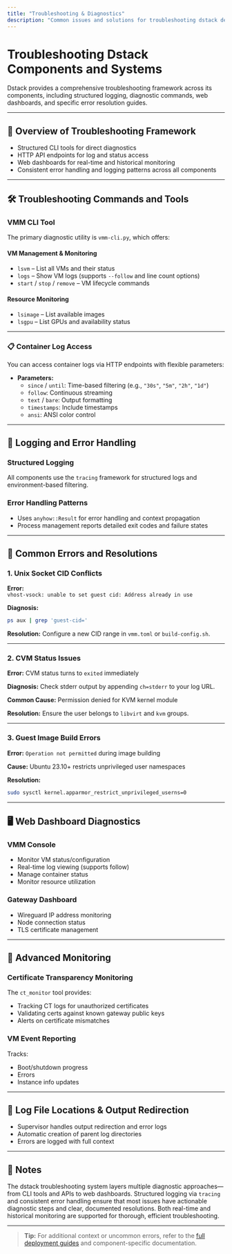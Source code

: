 ```yaml
---
title: "Troubleshooting & Diagnostics"
description: "Common issues and solutions for troubleshooting dstack deployments"
---
```


# Troubleshooting Dstack Components and Systems

Dstack provides a comprehensive troubleshooting framework across its components, including structured logging, diagnostic commands, web dashboards, and specific error resolution guides.

---

## 🧭 Overview of Troubleshooting Framework

- Structured CLI tools for direct diagnostics  
- HTTP API endpoints for log and status access  
- Web dashboards for real-time and historical monitoring  
- Consistent error handling and logging patterns across all components

---

## 🛠️ Troubleshooting Commands and Tools

### VMM CLI Tool

The primary diagnostic utility is `vmm-cli.py`, which offers:

#### VM Management & Monitoring
- `lsvm` – List all VMs and their status  
- `logs` – Show VM logs (supports `--follow` and line count options)  
- `start` / `stop` / `remove` – VM lifecycle commands  

#### Resource Monitoring
- `lsimage` – List available images  
- `lsgpu` – List GPUs and availability status  

---

### 📋 Container Log Access

You can access container logs via HTTP endpoints with flexible parameters:

- **Parameters:**  
  - `since` / `until`: Time-based filtering (e.g., `"30s"`, `"5m"`, `"2h"`, `"1d"`)  
  - `follow`: Continuous streaming  
  - `text` / `bare`: Output formatting  
  - `timestamps`: Include timestamps  
  - `ansi`: ANSI color control  

---

## 📑 Logging and Error Handling

### Structured Logging

All components use the `tracing` framework for structured logs and environment-based filtering.

### Error Handling Patterns

- Uses `anyhow::Result` for error handling and context propagation  
- Process management reports detailed exit codes and failure states  

---

## 🚨 Common Errors and Resolutions

### 1. Unix Socket CID Conflicts

**Error:**  
`vhost-vsock: unable to set guest cid: Address already in use`

**Diagnosis:**  
```bash
ps aux | grep 'guest-cid='
````

**Resolution:**
Configure a new CID range in `vmm.toml` or `build-config.sh`.

---

### 2. CVM Status Issues

**Error:**
CVM status turns to `exited` immediately

**Diagnosis:**
Check stderr output by appending `ch=stderr` to your log URL.

**Common Cause:**
Permission denied for KVM kernel module

**Resolution:**
Ensure the user belongs to `libvirt` and `kvm` groups.

---

### 3. Guest Image Build Errors

**Error:**
`Operation not permitted` during image building

**Cause:**
Ubuntu 23.10+ restricts unprivileged user namespaces

**Resolution:**

```bash
sudo sysctl kernel.apparmor_restrict_unprivileged_userns=0
```

---

## 🖥️ Web Dashboard Diagnostics

### VMM Console

* Monitor VM status/configuration
* Real-time log viewing (supports follow)
* Manage container status
* Monitor resource utilization

### Gateway Dashboard

* Wireguard IP address monitoring
* Node connection status
* TLS certificate management

---

## 📡 Advanced Monitoring

### Certificate Transparency Monitoring

The `ct_monitor` tool provides:

* Tracking CT logs for unauthorized certificates
* Validating certs against known gateway public keys
* Alerts on certificate mismatches

### VM Event Reporting

Tracks:

* Boot/shutdown progress
* Errors
* Instance info updates

---

## 📂 Log File Locations & Output Redirection

* Supervisor handles output redirection and error logs
* Automatic creation of parent log directories
* Errors are logged with full context

---

## 📝 Notes

The dstack troubleshooting system layers multiple diagnostic approaches—from CLI tools and APIs to web dashboards. Structured logging via `tracing` and consistent error handling ensure that most issues have actionable diagnostic steps and clear, documented resolutions. Both real-time and historical monitoring are supported for thorough, efficient troubleshooting.

---

> **Tip:** For additional context or uncommon errors, refer to the [full deployment guides](/docs/deployment-guides/) and component-specific documentation.

